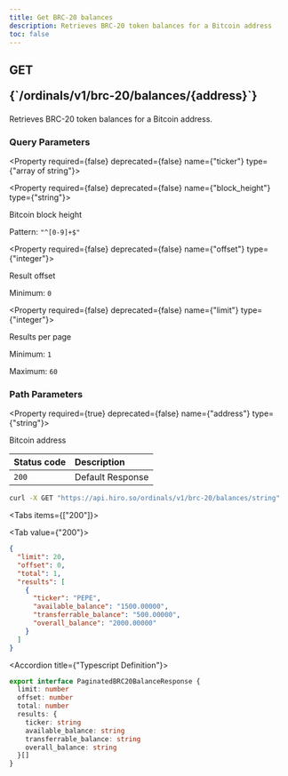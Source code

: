 ```yaml
---
title: Get BRC-20 balances
description: Retrieves BRC-20 token balances for a Bitcoin address
toc: false
---
```



<Root>

<API>

<div className="flex-1">

<h2 className="not-prose mb-2 inline-flex items-center gap-3 font-mono">
  <div className="rounded-lg border px-1 py-0.5 text-xs font-medium border-green-400/50 bg-green-400/20 text-green-600 dark:text-green-400">
    GET
  </div>
  <p className="text-xs break-words overflow-hidden w-[95%]">{`/ordinals/v1/brc-20/balances/{address}`}</p>
</h2>

Retrieves BRC-20 token balances for a Bitcoin address.

### Query Parameters

<Property required={false} deprecated={false} name={"ticker"} type={"array of string"}>

</Property>

<Property required={false} deprecated={false} name={"block_height"} type={"string"}>

Bitcoin block height

<span>Pattern: `"^[0-9]+$"`</span>

</Property>

<Property required={false} deprecated={false} name={"offset"} type={"integer"}>

Result offset

<span>Minimum: `0`</span>

</Property>

<Property required={false} deprecated={false} name={"limit"} type={"integer"}>

Results per page

<span>Minimum: `1`</span>

<span>Maximum: `60`</span>

</Property>

### Path Parameters

<Property required={true} deprecated={false} name={"address"} type={"string"}>

Bitcoin address

</Property>

| Status code | Description      |
| :---------- | :--------------- |
| `200`       | Default Response |

</div>

<APIExample>

```bash title="curl"
curl -X GET "https://api.hiro.so/ordinals/v1/brc-20/balances/string"
```

<Tabs items={["200"]}>

<Tab value={"200"}>

```json title="Example Response"
{
  "limit": 20,
  "offset": 0,
  "total": 1,
  "results": [
    {
      "ticker": "PEPE",
      "available_balance": "1500.00000",
      "transferrable_balance": "500.00000",
      "overall_balance": "2000.00000"
    }
  ]
}
```

<Accordions>

<Accordion title={"Typescript Definition"}>

```ts
export interface PaginatedBRC20BalanceResponse {
  limit: number
  offset: number
  total: number
  results: {
    ticker: string
    available_balance: string
    transferrable_balance: string
    overall_balance: string
  }[]
}
```

</Accordion>

</Accordions>

</Tab>

</Tabs>

</APIExample>

</API>

</Root>
